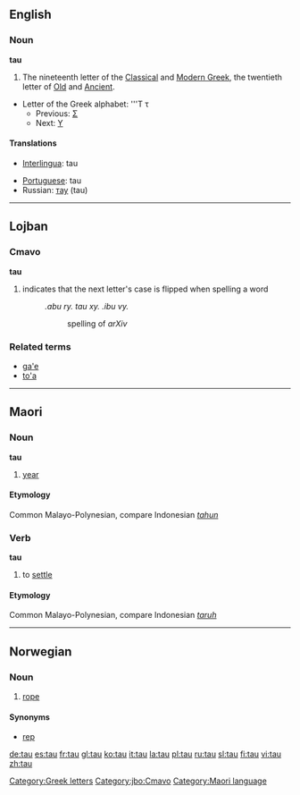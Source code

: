 {{see|Tau}}
{{letter_disp2|sigma|[[image:Greek_uc_tau.png|35px]][[image:Greek_lc_tau.png|25px]] |upsilon|ταυ|Τ|τ}}

==English==
===Noun===
'''tau'''
# The nineteenth letter of the [[Classical Greek|Classical]] and [[Modern Greek]], the twentieth letter of [[Old Greek|Old]] and [[Ancient Greek|Ancient]].
*Letter of the Greek alphabet: '''Τ τ
**Previous: [[sigma|Σ]]
**Next: [[upsilon|Υ]]

====Translations====
{{top}}
*[[Interlingua]]: tau
{{mid}}
*[[Portuguese]]: tau {{m}}
*Russian: [[тау]] (tau)
{{bottom}}

[[Category:Greek letters]]

----

==Lojban==
===Cmavo===
'''tau'''
# indicates that the next letter's case is flipped when spelling a word
#: ''.abu ry. tau xy. .ibu vy.''
#:: spelling of ''arXiv''

===Related terms===
* [[ga'e#Lojban|ga'e]]
* [[to'a#Lojban|to'a]]

[[Category:jbo:Cmavo]]
----

==Maori==
===Noun===
'''tau'''

# [[year]]

====Etymology====
Common Malayo-Polynesian, compare Indonesian ''[[tahun]]''

===Verb===
'''tau'''

# to [[settle]]

====Etymology====
Common Malayo-Polynesian, compare Indonesian ''[[taruh]]''

[[Category:Maori language]]

----

==Norwegian==
===Noun===
{{no-noun-n1}}
#[[rope]]
====Synonyms====
*[[rep]]

[[de:tau]]
[[es:tau]]
[[fr:tau]]
[[gl:tau]]
[[ko:tau]]
[[it:tau]]
[[la:tau]]
[[pl:tau]]
[[ru:tau]]
[[sl:tau]]
[[fi:tau]]
[[vi:tau]]
[[zh:tau]]